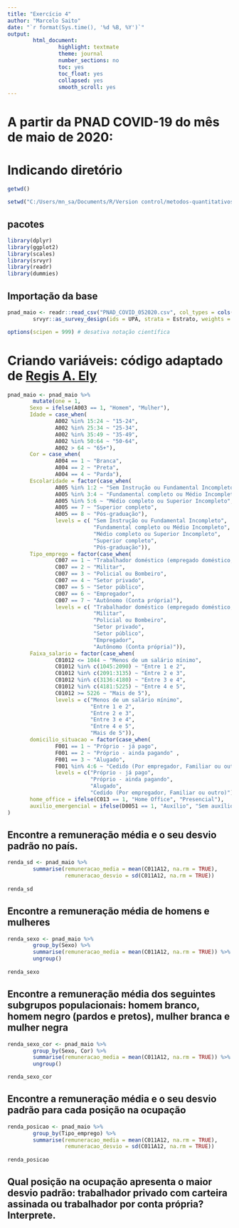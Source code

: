 ```yaml
---
title: "Exercício 4"
author: "Marcelo Saito"
date: "`r format(Sys.time(), '%d %B, %Y')`"
output: 
        html_document:
                highlight: textmate
                theme: journal
                number_sections: no
                toc: yes
                toc_float: yes
                collapsed: yes
                smooth_scroll: yes
---
```


# A partir da PNAD COVID-19 do mês de maio de 2020:

# Indicando diretório

```r

getwd()

setwd("C:/Users/mn_sa/Documents/R/Version control/metodos-quantitativos/exercicio_4")

```

## pacotes

```r
library(dplyr)
library(ggplot2)
library(scales)
library(srvyr)
library(readr)
library(dummies)

```
## Importação da base

```r
pnad_maio <- readr::read_csv("PNAD_COVID_052020.csv", col_types = cols(.default = "d")) %>% 
        srvyr::as_survey_design(ids = UPA, strata = Estrato, weights = V1032, nest = TRUE)

options(scipen = 999) # desativa notação científica
```
# Criando variáveis: código adaptado de [Regis A. Ely](http://regisely.com/blog/mercado-de-trabalho-covid/)
```r

pnad_maio <- pnad_maio %>% 
        mutate(one = 1,
       Sexo = ifelse(A003 == 1, "Homem", "Mulher"), 
       Idade = case_when(
               A002 %in% 15:24 ~ "15-24",
               A002 %in% 25:34 ~ "25-34", 
               A002 %in% 35:49 ~ "35-49", 
               A002 %in% 50:64 ~ "50-64", 
               A002 > 64 ~ "65+"),
       Cor = case_when(
               A004 == 1 ~ "Branca", 
               A004 == 2 ~ "Preta", 
               A004 == 4 ~ "Parda"),
       Escolaridade = factor(case_when( 
               A005 %in% 1:2 ~ "Sem Instrução ou Fundamental Incompleto", 
               A005 %in% 3:4 ~ "Fundamental completo ou Médio Incompleto", 
               A005 %in% 5:6 ~ "Médio completo ou Superior Incompleto", 
               A005 == 7 ~ "Superior completo", 
               A005 == 8 ~ "Pós-graduação"), 
               levels = c( "Sem Instrução ou Fundamental Incompleto",
                           "Fundamental completo ou Médio Incompleto", 
                           "Médio completo ou Superior Incompleto",
                           "Superior completo",
                           "Pós-graduação")), 
       Tipo_emprego = factor(case_when(
               C007 == 1 ~ "Trabalhador doméstico (empregado doméstico, cuidados, babá)",
               C007 == 2 ~ "Militar",
               C007 == 3 ~ "Policial ou Bombeiro",
               C007 == 4 ~ "Setor privado",
               C007 == 5 ~ "Setor público",
               C007 == 6 ~ "Empregador",
               C007 == 7 ~ "Autônomo (Conta própria)"),
               levels = c( "Trabalhador doméstico (empregado doméstico, cuidados, babá)",
                           "Militar", 
                           "Policial ou Bombeiro",
                           "Setor privado",
                           "Setor público",
                           "Empregador",
                           "Autônomo (Conta própria)")), 
       Faixa_salario = factor(case_when(
               C01012 <= 1044 ~ "Menos de um salário mínimo",
               C01012 %in% c(1045:2090) ~ "Entre 1 e 2",
               C01012 %in% c(2091:3135) ~ "Entre 2 e 3",
               C01012 %in% c(3136:4180) ~ "Entre 3 e 4",
               C01012 %in% c(4181:5225) ~ "Entre 4 e 5",
               C01012 >= 5226 ~ "Mais de 5"),
               levels = c("Menos de um salário mínimo",
                          "Entre 1 e 2",
                          "Entre 2 e 3",
                          "Entre 3 e 4",
                          "Entre 4 e 5",
                          "Mais de 5")),
       domicilio_situacao = factor(case_when(
               F001 == 1 ~ "Próprio - já pago",
               F001 == 2 ~ "Próprio - ainda pagando" ,                                  
               F001 == 3 ~ "Alugado",
               F001 %in% 4:6 ~ "Cedido (Por empregador, Familiar ou outro)"),
               levels = c("Próprio - já pago",
                          "Próprio - ainda pagando",
                          "Alugado", 
                          "Cedido (Por empregador, Familiar ou outro)")),
       home_office = ifelse(C013 == 1, "Home Office", "Presencial"),
       auxilio_emergencial = ifelse(D0051 == 1, "Auxílio", "Sem auxílio"),
)
```

## Encontre a remuneração média e o seu desvio padrão no país.


```r


renda_sd <- pnad_maio %>% 
        summarise(remuneracao_media = mean(C011A12, na.rm = TRUE),
                  remuneracao_desvio = sd(C011A12, na.rm = TRUE))
        
renda_sd
```

## Encontre a remuneração média de homens e mulheres

```r
renda_sexo <- pnad_maio %>% 
        group_by(Sexo) %>% 
        summarise(remuneracao_media = mean(C011A12, na.rm = TRUE)) %>% 
        ungroup()
        
renda_sexo
```
## Encontre a remuneração média dos seguintes subgrupos populacionais: homem branco, homem negro (pardos e pretos), mulher branca e mulher negra 
```r
renda_sexo_cor <- pnad_maio %>% 
        group_by(Sexo, Cor) %>% 
        summarise(remuneracao_media = mean(C011A12, na.rm = TRUE)) %>% 
        ungroup()

renda_sexo_cor
```
## Encontre a remuneração média e o seu desvio padrão para cada posição na ocupação

```r
renda_posicao <- pnad_maio %>%
        group_by(Tipo_emprego) %>% 
        summarise(remuneracao_media = mean(C011A12, na.rm = TRUE),
                  remuneracao_desvio = sd(C011A12, na.rm = TRUE))
        
renda_posicao
```
## Qual posição na ocupação apresenta o maior desvio padrão: trabalhador privado com carteira assinada ou trabalhador por conta própria? Interprete.

```r



```



